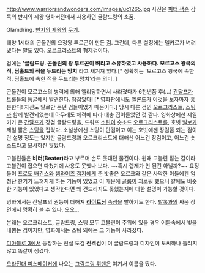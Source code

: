 http://www.warriorsandwonders.com/images/uc1265.jpg
사진은 [[피터 잭슨]] 감독의 반지의 제왕 영화버전에서 사용하던 글람드링의 소품.

Glamdring. [[반지의 제왕]]의 [[무기]].

태양 1시대의 곤돌린의 요정왕 투르곤이 만든 [[검]]. 그런데, 다른 설정에는 텔카르가 벼려냈다는 말도 있다. [[오르크리스트]]의 형제검이다.

검에는 ''''글람드링. 곤돌린의 왕 투르곤이 벼리고 소유하였고 사용하다. 모르고스 왕국의 적, 딤홀드의 적을 두드리는 망치''''라고 새겨져 있다.[* 정확히는 '모르고스 왕국에 속한 적, 딤홀드에 속한 적을 두드리는 망치'라는 의미. ]

곤돌린이 모르고스의 병력에 의해 엘리당하면서 사라졌다가 6천년쯤 후(…) [[간달프]]가 트롤들의 동굴에서 발견한다. 땡잡았다! [* 영화판에서도 엘론드가 이것을 보자마자 흥분한다! 자신도 말로만 듣던 검들이었기 때문이다.] 당시 다른 검인 [[오르크리스트]], [[스팅]]과 함께 발견되었는데 아무래도 체격에 따라 대충 집어들었던 것 같다. 영화상에선 제일 키가 큰 [[간달프]]가 장검 글람드링을, 드워프 [[소린]]이 숏소드 [[오르크리스트]]를, 호빗 [[빌보]]가 제일 짧은 [[스팅]]을 집었다. 소설상에선 스팅이 단검이고 이는 호빗에겐 장검쯤 되는 검이란 설명 정도는 있지만 글람드링과 오르크리스트에 대해선 어느건 장검이고, 어느건 숏소드라고 묘사하진 않았다.

고블린들은 '''비터(Beater)'''라고 부르며 손도 못대던 물건이다. 원래 고블린 잡는 칼이라 고블린이 잡으면 다쳤기에 사용도 못했나 보다. ~~혹시 렙제가 안 된건 아닐까?~~ 요정들이 [[프로도 배긴스]]와 [[샘와이즈 갬지]]에게 준 밧줄은 오르크와 같은 사악한 이들에겐 엄청난 한기가 느껴지게 하는 기능이 있었고 이 때문에 [[골룸]]이 괴로워 했으니 칼에도 비슷한 기능이 있었다고 생각한다면 왜 건드리지도 못했는지에 대한 설명이 가능할 것이다.

영화에서는 간달프의 권능이 더해져 '''[[라이트닝]]''' [[속성]]을 발하기도 한다. [[발록]]과의 싸움 장면에서 명확히 볼 수 있다. 오오...

본래는 오르크리스트, 글람드링, 스팅 모두 고블린이 주위에 있을 경우 어둠속에서 빛을 내뿜는 검이지만, 영화에서는 스팅 외에는 그 기능이 사라졌다.

[[디아블로 3]]에서 등장하는 전설 도검 '''전격검'''이 이 글람드링과 디자인이 토씨하나 틀리지 않고 똑같이 생겼다. 

[[오라전대 피스메이커]]에 나오는 [[그람드링 뤼멘]]은 여기서 이름을 땄다.
